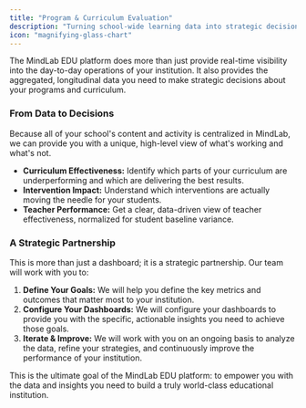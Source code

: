 ```yaml
---
title: "Program & Curriculum Evaluation"
description: "Turning school-wide learning data into strategic decisions."
icon: "magnifying-glass-chart"
---
```


The MindLab EDU platform does more than just provide real-time visibility into the day-to-day operations of your institution. It also provides the aggregated, longitudinal data you need to make strategic decisions about your programs and curriculum.

### From Data to Decisions

Because all of your school's content and activity is centralized in MindLab, we can provide you with a unique, high-level view of what's working and what's not.

-   **Curriculum Effectiveness:** Identify which parts of your curriculum are underperforming and which are delivering the best results.
-   **Intervention Impact:** Understand which interventions are actually moving the needle for your students.
-   **Teacher Performance:** Get a clear, data-driven view of teacher effectiveness, normalized for student baseline variance.

### A Strategic Partnership

This is more than just a dashboard; it is a strategic partnership. Our team will work with you to:

1.  **Define Your Goals:** We will help you define the key metrics and outcomes that matter most to your institution.
2.  **Configure Your Dashboards:** We will configure your dashboards to provide you with the specific, actionable insights you need to achieve those goals.
3.  **Iterate & Improve:** We will work with you on an ongoing basis to analyze the data, refine your strategies, and continuously improve the performance of your institution.

This is the ultimate goal of the MindLab EDU platform: to empower you with the data and insights you need to build a truly world-class educational institution.